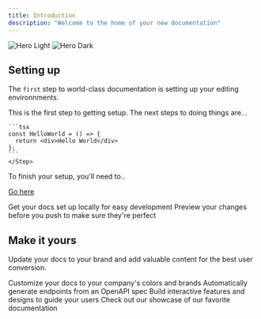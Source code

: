 ```yaml
---
title: Introduction
description: "Welcome to the home of your new documentation"
---
```


<img
	className='block dark:hidden'
	src='/images/hero-light.svg'
	alt='Hero Light'
/>
<img
	className='hidden dark:block'
	src='/images/hero-dark.svg'
	alt='Hero Dark'
/>

## Setting up

The `first` step to world-class documentation is setting up your editing environnments.

<Steps>
	<Step title='Hello world' description="We'll get you setup here.">
		This is the first step to getting setup.
	</Step>
	<Step title="Now let's get started" icon="lightbulb">
		The next steps to doing things are...

    ```tsx
    const HelloWorld = () => {
      return <div>Hello World</div>
    };
    ```
    </Step>

<Step title='And the final step' variant='elevated'>
	To finish your setup, you'll need to..

[Go here](https://mintlify.com/docs/quickstart)

</Step>

</Steps>

<CardGroup cols={2}>
	<Card
		title='Edit Your Docs'
		icon='pen-to-square'
		href='https://mintlify.com/docs/quickstart'
	>
		Get your docs set up locally for easy development
	</Card>
	<Card
		title='Preview Changes'
		icon='image'
		href='https://mintlify.com/docs/development'
	>
		Preview your changes before you push to make sure they're perfect
	</Card>
</CardGroup>

## Make it yours

Update your docs to your brand and add valuable content for the best user conversion.

<CardGroup cols={2}>
	<Card
		title='Customize Style'
		icon='palette'
		href='https://mintlify.com/docs/settings/global'
	>
		Customize your docs to your company's colors and brands
	</Card>
	<Card
		title='Reference APIs'
		icon='code'
		href='https://mintlify.com/docs/api-playground/openapi'
	>
		Automatically generate endpoints from an OpenAPI spec
	</Card>
	<Card
		title='Add Components'
		icon='screwdriver-wrench'
		href='https://mintlify.com/docs/components/accordion'
	>
		Build interactive features and designs to guide your users
	</Card>
	<Card
		title='Get Inspiration'
		icon='stars'
		href='https://mintlify.com/showcase'
	>
		Check out our showcase of our favorite documentation
	</Card>
</CardGroup>
